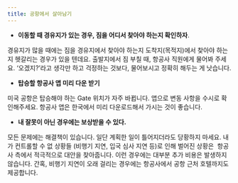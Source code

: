 ```yaml
---
title: 공항에서 살아남기
---
```


- **이동할 때 경유지가 있는 경우, 짐을 어디서 찾아야 하는지 확인하자**.

경유지가 많을 때에는 짐을 경유지에서 찾아야 하는지 도착지(목적지)에서 찾아야 하는지 헷갈리는 경우가 있을 텐데요. 출발지에서 짐 부칠 때, 항공사 직원에게 물어봐 주세요. ‘오겠지?’라고 생각만 하고 걱정하는 것보다, 물어보시고 정확히 해두는 게 낫습니다.

- **탑승할 항공사 앱 미리 다운 받기**

미국 공항은 탑승해야 하는 Gate 위치가 자주 바뀝니다. 앱으로 변동 사항을 수시로 확인해주세요. 항공사 앱은 한국에서 미리 다운로드해서 가시는 것이 좋습니다.

- **내 잘못이 아닌 경우에는 보상받을 수 있다.**

모든 문제에는 해결책이 있습니다. 일단 계획한 일이 틀어지더라도 당황하지 마세요. 내가 컨트롤할 수 없 상황들 (비행기 지연, 입국 심사 지연 등)로 인해 벌어진 상황은  항공사 측에서 적극적으로 대안을 찾아줍니다. 이런 경우에는 대부분 추가 비용은 발생하지 않습니다. 간혹, 비행기 지연이 오래 걸리는 경우에는 항공사에서 공항 근처 호텔까지도 제공합니다.
